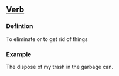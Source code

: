 ==[[Verb]]==
===Defintion===
To eliminate or to get rid of things
===Example===
The dispose of my trash in the garbage can.